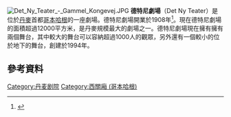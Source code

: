 [[File:Det_Ny_Teater_-_Gammel_Kongevej.JPG|thumb]]
'''德特尼劇場'''（Det Ny Teater）是位於[[丹麥|丹麥]]首都[[哥本哈根|哥本哈根]]的一座劇場。德特尼劇場開業於1908年<ref name=Gyldendal>{{cite web|url=http://www.denstoredanske.dk/Kunst_og_kultur/Teater/Danske_teatre/Det_Ny_Teater|title=Det Ny Teater|publisher=Gyldendal|accessdate=2011-01-23|archive-date=2016-08-05|archive-url=https://web.archive.org/web/20160805124737/http://denstoredanske.dk/Kunst_og_kultur/Teater/Danske_teatre/Det_Ny_Teater|dead-url=no}}</ref>。現在德特尼劇場的面積超過12000平方米，是丹麥規模最大的劇場之一。德特尼劇場現在擁有擁有兩個舞台，其中較大的舞台可以容納超過1000人的觀眾，另外還有一個較小的位於地下的舞台，創建於1994年。
==參考資料==
{{reflist}}
{{Commons category|Det Ny Teater}}
{{coord|55|40|24|N|12|33|19|E|type:landmark_region:DK|display=title}}
[[Category:丹麦剧院|Category:丹麦剧院]]
[[Category:西關廂_(哥本哈根)|Category:西關廂 (哥本哈根)]]